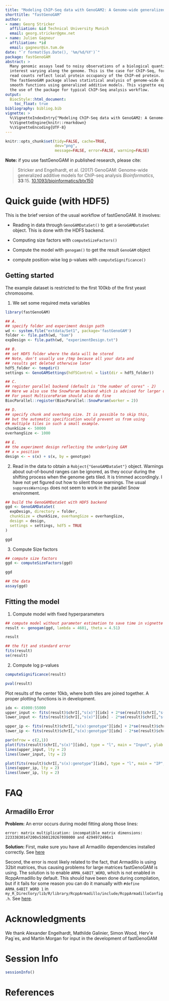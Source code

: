 ```yaml
---
title: "Modeling ChIP-Seq data with GenoGAM2: A Genome-wide generalized additive model"
shorttitle: "fastGenoGAM"
author: 
- name: Georg Stricker
  affiliation: &id Technical University Munich
  email: georg.stricker@gmx.net
- name: Julien Gagneur
  affiliation: *id
  email: gagneur@in.tum.de
date: "`r format(Sys.Date(), '%m/%d/%Y')`"
package: fastGenoGAM
abstract: >
  Many genomic assays lead to noisy observations of a biological quantity of 
  interest varying along the genome. This is the case for ChIP-Seq, for which
  read counts reflect local protein occupancy of the ChIP-ed protein. 
  The fastGenoGAM package allows statistical analysis of genome-wide data with 
  smooth functions using generalized additive models. This vignette explains
  the use of the package for typical ChIP-Seq analysis workflow.
output: 
  BiocStyle::html_document:
    toc_float: true
bibliography: bibliog.bib
vignette: >
  %\VignetteIndexEntry{"Modeling ChIP-Seq data with GenoGAM2: A Genome-wide generalized additive model"}
  %\VignetteEngine{knitr::rmarkdown}
  %\VignetteEncoding{UTF-8}
---
```

 

```r
knitr::opts_chunk$set(tidy=FALSE, cache=TRUE,
                      dev="png", 
                      message=FALSE, error=FALSE, warning=FALSE)
```

**Note:** if you use fastGenoGAM in published research, please cite:

> Stricker and Engelhardt, et al. (2017)
> GenoGAM: Genome-wide generalized additive models for ChIP-seq analysis
> *Bioinformatics*, **33**:15.
> [10.1093/bioinformatics/btx150](https://doi.org/10.1093/bioinformatics/btx150)

# Quick guide (with HDF5)

This is the brief version of the usual workflow of fastGenoGAM. It involves:

- Reading in data through `GenoGAMDataSet()` to get a `GenoGAMDataSet` object. This is done with the HDF5 backend.
  
- Computing size factors with `computeSizeFactors()`
  
- Compute the model with `genogam()` to get the result `GenoGAM` object

- compute position-wise log p-values with `computeSignificance()`

## Getting started

The example dataset is restricted to the first 100kb of the first yeast chromosome.

1. We set some required meta variables

```r
library(fastGenoGAM)

## A.
## specify folder and experiment design path
wd <- system.file("extdata/Set1", package='fastGenoGAM')
folder <- file.path(wd, "bam")
expDesign <- file.path(wd, "experimentDesign.txt")

## B. 
## set HDF5 folder where the data will be stored
## Note, don't usually use /tmp because all your data and
## results get deleted otherwise later
hdf5_folder <- tempdir()
settings <- GenoGAMSettings(hdf5Control = list(dir = hdf5_folder))

## C.
## register parallel backend (default is "the number of cores" - 2)
## Here we also use the SnowParam backend which is advised for larger data
## For yeast MulticoreParam should also do fine
BiocParallel::register(BiocParallel::SnowParam(worker = 2))

## D.
## specify chunk and overhang size. It is possible to skip this,
## but the automatic specification would prevent us from using
## multiple tiles in such a small example.
chunkSize <- 50000
overhangSize <- 1000

## E.
## the experiment design reflecting the underlying GAM
## x = position
design <- ~ s(x) + s(x, by = genotype)
```

2. Read in the data to obtain a `Robject{"GenoGAMDataSet"}` object.
Warnings about out-of-bound ranges can be ignored, as they occur during the 
shifting process when the genome gets tiled. It is trimmed accordingly.
I have not yet figured out how to silent those warnings. 
The usual `suppressWarnings` does not seem to work in the parallel Snow environment.

```r
## build the GenoGAMDataSet with HDF5 backend
ggd <- GenoGAMDataSet(
  expDesign, directory = folder,
  chunkSize = chunkSize, overhangSize = overhangSize,
  design = design,
  settings = settings, hdf5 = TRUE
)

ggd
```

3. Compute Size factors

```r
## compute size factors
ggd <- computeSizeFactors(ggd)

ggd

## the data
assay(ggd)
```

## Fitting the model

1. Compute model with fixed hyperparameters

```r
## compute model without parameter estimation to save time in vignette
result <- genogam(ggd, lambda = 4601, theta = 4.51)

result

## the fit and standard error
fits(result)
se(result)
```

2. Compute log p-values
```r
computeSignificance(result)

pval(result)
```

Plot results of the center 10kb, where both tiles are joined together. A proper plotting functions is in development.

```r
idx <- 45000:55000
upper_input <- fits(result)$chrI[,"s(x)"][idx] + 2*se(result)$chrI[,"s(x)"][idx]
lower_input <- fits(result)$chrI[,"s(x)"][idx] - 2*se(result)$chrI[,"s(x)"][idx]

upper_ip <- fits(result)$chrI[,"s(x):genotype"][idx] + 2*se(result)$chrI[,"s(x):genotype"][idx]
lower_ip <- fits(result)$chrI[,"s(x):genotype"][idx] - 2*se(result)$chrI[,"s(x):genotype"][idx]
```

```r
par(mfrow = c(2,1))
plot(fits(result)$chrI[,"s(x)"][idx], type = "l", main = "Input", ylab = "log-fit")
lines(upper_input, lty = 2)
lines(lower_input, lty = 2)

plot(fits(result)$chrI[,"s(x):genotype"][idx], type = "l", main = "IP", ylab = "log-fit")
lines(upper_ip, lty = 2)
lines(lower_ip, lty = 2)
```

# FAQ

## Armadillo Error

**Problem:** An error occurs during model fitting along those lines:

`error: matrix multiplication: incompatible matrix dimensions: 22333830147200x5360120267008000 and 4294972496x1`

**Solution:** First, make sure you have all Armadillo dependencies installed correctly. See [here](http://arma.sourceforge.net/download.html)

Second, the error is most likely related to the fact, that Armadillo is using 32bit matrices, thus causing problems for large matrices fastGenoGAM is using. The solution is to enable `ARMA_64BIT_WORD`, which is not enabled in RcppArmadillo by default. This should have been done during compilation, but if it fails for some reason you can do it manually with `#define ARMA_64BIT_WORD 1` in `my_R_Directory/lib/R/library/RcppArmadillo/include/RcppArmadilloConfig.h`. See [here](https://stackoverflow.com/questions/40592054/large-matrices-in-rcpparmadillo-via-the-arma-64bit-word-define).

# Acknowledgments

We thank Alexander Engelhardt, Mathilde Galinier, Simon Wood, Herv\'e Pag\`es, and Martin Morgan for input in the development of fastGenoGAM

# Session Info

```r
sessionInfo()
```

# References

